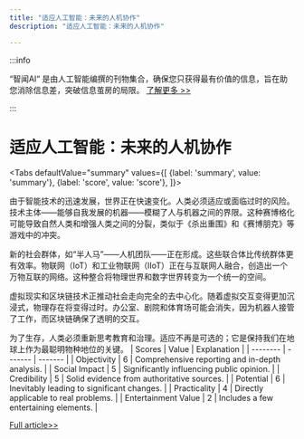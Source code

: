 ```yaml
---
title: "适应人工智能：未来的人机协作"
description: "适应人工智能：未来的人机协作"

---
```



:::info

“智闻AI“ 是由人工智能编撰的刊物集合，确保您只获得最有价值的信息，旨在助您消除信息差，突破信息茧房的局限。  [了解更多 >>](/)

:::

# 适应人工智能：未来的人机协作


<Tabs
	defaultValue="summary"
	values={[
	{label: 'summary', value: 'summary'},
	{label: 'score', value: 'score'},
]}>
<TabItem value="summary">


由于智能技术的迅速发展，世界正在快速变化。人类必须适应或面临过时的风险。技术主体——能够自我发展的机器——模糊了人与机器之间的界限。这种赛博格化可能导致自然人类和增强人类之间的分裂，类似于《杀出重围》和《赛博朋克》等游戏中的冲突。

新的社会群体，如“半人马”——人机团队——正在形成。这些联合体比传统群体更有效率。物联网（IoT）和工业物联网（IIoT）正在与互联网人融合，创造出一个万物互联的网络。这种整合将物理世界和数字世界转变为一个统一的空间。

虚拟现实和区块链技术正推动社会走向完全的去中心化。随着虚拟交互变得更加沉浸式，物理存在将变得过时。办公室、剧院和体育场可能会消失，因为机器人接管了工作，而区块链确保了透明的交互。

为了生存，人类必须重新思考教育和治理。适应不再是可选的；它是保持我们在地球上作为最聪明物种地位的关键。
</TabItem>
<TabItem value="score">
	| Scores     | Value   | Explanation |
	| -------- | ------- | ------- |
	| Objectivity  | 6    | Comprehensive reporting and in-depth analysis.    |
	| Social Impact | 5     | Significantly influencing public opinion.    |
	| Credibility    | 5    | Solid evidence from authoritative sources.    |
	| Potential    | 6    | Inevitably leading to significant changes.    |
	| Practicality    | 4    | Directly applicable to real problems.    |
	| Entertainment Value    | 2    | Includes a few entertaining elements.    |
</TabItem>
</Tabs>

[Full article>>](https://hackernoon.com/i-opt-out-system-governance-and-coordination-must-change-bacause-of-ai-echoes?source=rss)
